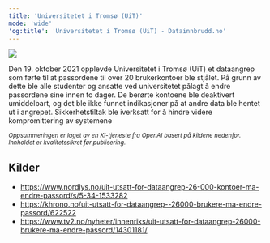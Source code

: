 ```yaml
---
title: 'Universitetet i Tromsø (UiT)'
mode: 'wide'
'og:title': 'Universitetet i Tromsø (UiT) - Datainnbrudd.no'
---
```


<Frame>
<img src="/images/uit.png" noZoom/>
</Frame>

Den 19. oktober 2021 opplevde Universitetet i Tromsø (UiT) et dataangrep som førte til at passordene til over 20 brukerkontoer ble stjålet. På grunn av dette ble alle studenter og ansatte ved universitetet pålagt å endre passordene sine innen to dager. De berørte kontoene ble deaktivert umiddelbart, og det ble ikke funnet indikasjoner på at andre data ble hentet ut i angrepet. Sikkerhetstiltak ble iverksatt for å hindre videre kompromittering av systemene​

<sup><i>Oppsummeringen er laget av en KI-tjeneste fra OpenAI basert på kildene nedenfor. Innholdet er kvalitetssikret før publisering.</i></sup>

## Kilder
- https://www.nordlys.no/uit-utsatt-for-dataangrep-26-000-kontoer-ma-endre-passord/s/5-34-1533282
- https://khrono.no/uit-utsatt-for-dataangrep--26000-brukere-ma-endre-passord/622522
- https://www.tv2.no/nyheter/innenriks/uit-utsatt-for-dataangrep-26000-brukere-ma-endre-passord/14301181/

